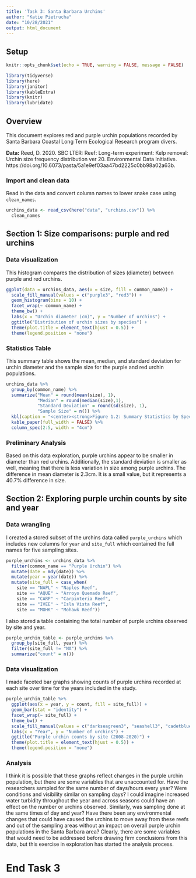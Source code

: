 ```yaml
---
title: 'Task 3: Santa Barbara Urchins'
author: "Katie Pietrucha"
date: "10/28/2021"
output: html_document
---
```


## Setup

```r
knitr::opts_chunk$set(echo = TRUE, warning = FALSE, message = FALSE)

library(tidyverse)
library(here)
library(janitor)
library(kableExtra)
library(knitr)
library(lubridate)
```

## Overview

This document explores red and purple urchin populations recorded by Santa Barbara Coastal Long Term Ecological Research program divers.

**Data:** Reed, D. 2020. SBC LTER: Reef: Long-term experiment: Kelp removal: Urchin size frequency distribution ver 20. Environmental Data Initiative. https://doi.org/10.6073/pasta/5a1e9ef03aa47bd2225c0bb98a02a63b. 

### Import and clean data

Read in the data and convert column names to lower snake case using `clean_names`.

```r
urchins_data <- read_csv(here("data", "urchins.csv")) %>%
  clean_names
```

## Section 1: Size comparisons: purple and red urchins

### Data visualization 

This histogram compares the distribution of sizes (diameter) between purple and red urchins.

```r
ggplot(data = urchins_data, aes(x = size, fill = common_name)) +
  scale_fill_manual(values = c("purple3", "red3")) +
  geom_histogram(bins = 10) +
  facet_wrap(~ common_name) +
  theme_bw() +
  labs(x = "Urchin diameter (cm)", y = "Number of urchins") +
  ggtitle("Distribution of urchin sizes by species") +
  theme(plot.title = element_text(hjust = 0.5)) +
  theme(legend.position = "none")
```

### Statistics Table

This summary table shows the mean, median, and standard deviation for urchin diameter  and the sample size for the purple and red urchin populations.

```r
urchins_data %>%
  group_by(common_name) %>%
  summarize("Mean" = round(mean(size), 1),
            "Median" = round(median(size),1),
            "Standard Deviation" = round(sd(size), 1),
            "Sample Size" = n()) %>%
  kbl(caption = "<center><strong>Figure 1.2: Summary Statistics by Species.</strong> Mean, median, and standard deviation for purple and red sea urchin diameters. This table also includes sample sizes for both populations.</center>", col.names = c("Species", "Mean (cm)", "Median (cm)", "Standard Deviation (cm)", "Sample Size")) %>%
  kable_paper(full_width = FALSE) %>%
  column_spec(2:5, width = "4cm")
```

### Preliminary Analysis

Based on this data exploration, purple urchins appear to be smaller in diameter than red urchins. Additionally, the standard deviation is smaller as well, meaning that there is less variation in size among purple urchins. The difference in mean diameter is 2.3cm. It is a small value, but it represents a 40.7% difference in size.

## Section 2: Exploring purple urchin counts by site and year

### Data wrangling

I created a stored subset of the urchins data called `purple_urchins` which includes new columns for `year` and `site_full` which contained the full names for five sampling sites.

```r
purple_urchins <- urchins_data %>%
  filter(common_name == "Purple Urchin") %>%
  mutate(date = mdy(date)) %>%
  mutate(year = year(date)) %>%
  mutate(site_full = case_when(
    site == "NAPL" ~ "Naples Reef",
    site == "AQUE" ~ "Arroyo Quemado Reef",
    site == "CARP" ~ "Carpinteria Reef",
    site == "IVEE" ~ "Isla Vista Reef",
    site == "MOHK" ~ "Mohawk Reef"))
```
 
I also stored a table containing the total number of purple urchins observed by site and year. 

```r
purple_urchin_table <- purple_urchins %>%
  group_by(site_full, year) %>%
  filter(site_full != "NA") %>%
  summarize("count" = n())
```

### Data visualization

I made faceted bar graphs showing counts of purple urchins recorded at each site over time for the years included in the study.

```r
purple_urchin_table %>%
  ggplot(aes(x = year, y = count, fill = site_full)) +
  geom_bar(stat = "identity") +
  facet_wrap(~ site_full) +
  theme_bw() +
  scale_fill_manual(values = c("darkseagreen3", "seashell3", "cadetblue3", "salmon2", "lightgoldenrod3")) +
  labs(x = "Year", y = "Number of urchins") +
  ggtitle("Purple urchin counts by site (2008-2020)") +
  theme(plot.title = element_text(hjust = 0.5)) +
  theme(legend.position = "none") 
```

### Analysis

I think it is possible that these graphs reflect changes in the purple urchin population, but there are some variables that are unaccounted for. Have the researchers sampled for the same number of days/hours every year? Were conditions and visibility similar on sampling days? I could imagine increased water turbidity throughout the year and across seasons could have an effect on the number or urchins observed. Similarly, was sampling done at the same times of day and year? Have there been any environmental changes that could have caused the urchins to move away from these reefs and out of the sampling areas without an impact on overall purple urchin populations in the Santa Barbara area? Clearly, there are some variables that would need to be addressed before drawing firm conclusions from this data, but this exercise in exploration has started the analysis process.

# End Task 3
